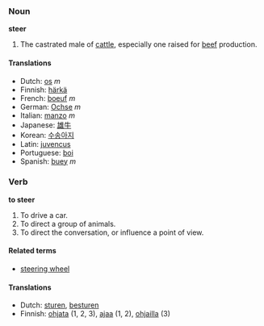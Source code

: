 ===Noun===
'''steer'''

#The castrated male of [[cattle]], especially one raised for [[beef]] production.

====Translations====
*Dutch: [[os]] ''m''
*Finnish: [[härkä]]
*French: [[boeuf]] ''m''
*German: [[Ochse]] ''m''
*Italian: [[manzo]] ''m''
*Japanese: [[雄牛]] 
*Korean: [[수송아지]]
*Latin: [[juvencus]]
*Portuguese: [[boi]]
*Spanish: [[buey]] ''m''

===Verb===
'''to steer'''

# To drive a car.
# To direct a group of animals.
# To direct the conversation, or influence a point of view.


====Related terms====
*[[steering wheel]]

====Translations====
*Dutch: [[sturen]], [[besturen]]
*Finnish: [[ohjata]] (1, 2, 3), [[ajaa]] (1, 2), [[ohjailla]] (3)
